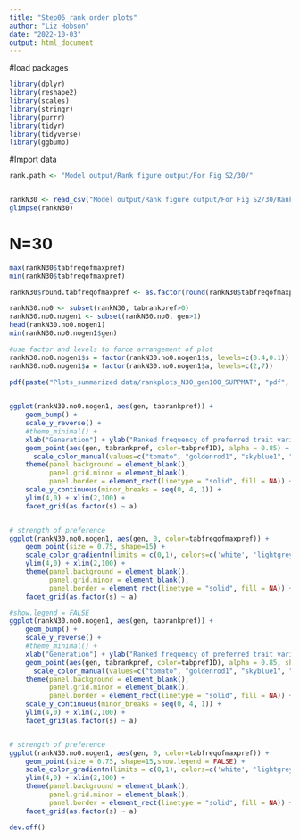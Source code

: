 ```yaml
---
title: "Step06_rank order plots"
author: "Liz Hobson"
date: "2022-10-03"
output: html_document
---
```


#load packages
```r
library(dplyr)
library(reshape2)
library(scales)
library(stringr)
library(purrr)
library(tidyr)
library(tidyverse)
library(ggbump)
```

#Import data
```r
rank.path <- "Model output/Rank figure output/For Fig S2/30/"


rankN30 <- read_csv("Model output/Rank figure output/For Fig S2/30/Ranks_group30.SUPPMAT.compiled.csv")
glimpse(rankN30)


```

# N=30
```r

max(rankN30$tabfreqofmaxpref)
min(rankN30$tabfreqofmaxpref)

rankN30$round.tabfreqofmaxpref <- as.factor(round(rankN30$tabfreqofmaxpref, 1))

rankN30.no0 <- subset(rankN30, tabrankpref>0)
rankN30.no0.nogen1 <- subset(rankN30.no0, gen>1)
head(rankN30.no0.nogen1)
min(rankN30.no0.nogen1$gen)

#use factor and levels to force arrangement of plot
rankN30.no0.nogen1$s = factor(rankN30.no0.nogen1$s, levels=c(0.4,0.1))
rankN30.no0.nogen1$a = factor(rankN30.no0.nogen1$a, levels=c(2,7))
 
pdf(paste("Plots_summarized data/rankplots_N30_gen100_SUPPMAT", "pdf", sep="."), width=8, height=3, onefile = TRUE)


ggplot(rankN30.no0.nogen1, aes(gen, tabrankpref)) +
    geom_bump() +
    scale_y_reverse() +
    #theme_minimal() +
    xlab("Generation") + ylab("Ranked frequency of preferred trait variant") +
    geom_point(aes(gen, tabrankpref, color=tabprefID), alpha = 0.85) +
      scale_color_manual(values=c("tomato", "goldenrod1", "skyblue1", "blueviolet")) +
    theme(panel.background = element_blank(), 
          panel.grid.minor = element_blank(), 
          panel.border = element_rect(linetype = "solid", fill = NA)) +
    scale_y_continuous(minor_breaks = seq(0, 4, 1)) +
    ylim(4,0) + xlim(2,100) +
    facet_grid(as.factor(s) ~ a) 


# strength of preference
ggplot(rankN30.no0.nogen1, aes(gen, 0, color=tabfreqofmaxpref)) +
    geom_point(size = 0.75, shape=15) + 
    scale_color_gradientn(limits = c(0,1), colors=c('white', 'lightgrey', 'black')) +
    ylim(4,0) + xlim(2,100) +
    theme(panel.background = element_blank(), 
          panel.grid.minor = element_blank(), 
          panel.border = element_rect(linetype = "solid", fill = NA)) +   
    facet_grid(as.factor(s) ~ a) 

#show.legend = FALSE
ggplot(rankN30.no0.nogen1, aes(gen, tabrankpref)) +
    geom_bump() +
    scale_y_reverse() +
    #theme_minimal() +
    xlab("Generation") + ylab("Ranked frequency of preferred trait variant") +
    geom_point(aes(gen, tabrankpref, color=tabprefID), alpha = 0.85, show.legend = FALSE) +
      scale_color_manual(values=c("tomato", "goldenrod1", "skyblue1", "blueviolet")) +
    theme(panel.background = element_blank(), 
          panel.grid.minor = element_blank(), 
          panel.border = element_rect(linetype = "solid", fill = NA)) +
    scale_y_continuous(minor_breaks = seq(0, 4, 1)) +
    ylim(4,0) + xlim(2,100) +
    facet_grid(as.factor(s) ~ a) 


# strength of preference
ggplot(rankN30.no0.nogen1, aes(gen, 0, color=tabfreqofmaxpref)) +
    geom_point(size = 0.75, shape=15,show.legend = FALSE) + 
    scale_color_gradientn(limits = c(0,1), colors=c('white', 'lightgrey', 'black')) +
    ylim(4,0) + xlim(2,100) +
    theme(panel.background = element_blank(), 
          panel.grid.minor = element_blank(), 
          panel.border = element_rect(linetype = "solid", fill = NA)) +   
    facet_grid(as.factor(s) ~ a) 

dev.off()

```

